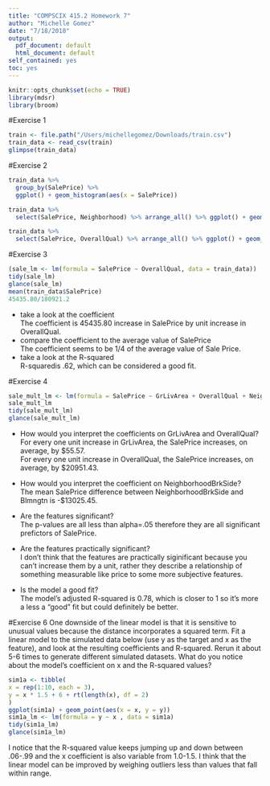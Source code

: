 ```yaml
---
title: "COMPSCIX 415.2 Homework 7"
author: "Michelle Gomez"
date: "7/18/2018"
output:
  pdf_document: default
  html_document: default
self_contained: yes
toc: yes
---
```


```r
knitr::opts_chunk$set(echo = TRUE)
library(mdsr)
library(broom)
```
#Exercise 1
```r
train <- file.path("/Users/michellegomez/Downloads/train.csv")
train_data <- read_csv(train)
glimpse(train_data)
```

#Exercise 2  
```r
train_data %>%
  group_by(SalePrice) %>%
  ggplot() + geom_histogram(aes(x = SalePrice))

train_data %>%
  select(SalePrice, Neighborhood) %>% arrange_all() %>% ggplot() + geom_boxplot(aes(x = Neighborhood, y = SalePrice)) + coord_flip()

train_data %>%
  select(SalePrice, OverallQual) %>% arrange_all() %>% ggplot() + geom_smooth(aes(x = OverallQual, y = SalePrice)) + coord_flip()

```

#Exercise 3  
```r
(sale_lm <- lm(formula = SalePrice ~ OverallQual, data = train_data))
tidy(sale_lm)
glance(sale_lm)
mean(train_data$SalePrice)
45435.80/180921.2
```
- take a look at the coefficient  
The coefficient is 45435.80 increase in SalePrice by unit increase in OverallQual.  
- compare the coefficient to the average value of SalePrice  
The coefficient seems to be 1/4 of the average value of Sale Price.
- take a look at the R-squared  
R-squaredis .62, which can be considered a good fit.  

#Exercise 4  
```r
sale_mult_lm <- lm(formula = SalePrice ~ GrLivArea + OverallQual + Neighborhood, data = train_data)
sale_mult_lm
tidy(sale_mult_lm)
glance(sale_mult_lm)
```

- How would you interpret the coefficients on GrLivArea and OverallQual?  
For every one unit increase in GrLivArea, the SalePrice increases, on average, by $55.57.  
For every one unit increase in OverallQual, the SalePrice increases, on average, by $20951.43.  
- How would you interpret the coefficient on NeighborhoodBrkSide?  
The mean SalePrice difference between NeighborhoodBrkSide and Blmngtn is -$13025.45.  
- Are the features significant?  
The p-values are all less than alpha=.05 therefore they are all significant prefictors of SalePrice.  

- Are the features practically significant?  
I don't think that the features are practically siginificant because you can't increase them by a unit, rather they describe a relationship of something measurable like price to some more subjective features.  
- Is the model a good fit?  
The model's adjusted R-squared is 0.78, which is closer to 1 so it's more a less a "good" fit but could definitely be better.  

#Exercise 6
One downside of the linear model is that it is sensitive to unusual values because the distance incorporates a squared term. Fit a linear model to the simulated data below (use y as the target and x as the feature), and look at the resulting coefficients and R-squared. Rerun it about 5-6 times to generate different simulated datasets. What do you notice about the model’s coefficient on x and the R-squared values?  
```r
sim1a <- tibble(
x = rep(1:10, each = 3),
y = x * 1.5 + 6 + rt(length(x), df = 2)
)
ggplot(sim1a) + geom_point(aes(x = x, y = y))
sim1a_lm <- lm(formula = y ~ x , data = sim1a)
tidy(sim1a_lm)
glance(sim1a_lm)
```
I notice that the R-squared value keeps jumping up and down between .06-.99 and the x coefficient is also variable from 1.0-1.5. I think that the linear model can be improved by weighing outliers less than values that fall within range.


